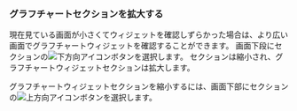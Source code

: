 ### グラフチャートセクションを拡大する

<ImgLang img='db-common-folding-table.png' desc='アクティブセッション' />

現在見ている画面が小さくてウィジェットを確認しずらかった場合は、より広い画面でグラフチャートウィジェットを確認することができます。 画面下段に<Cmdname sid="active_sessions" className="uitext" />セクションの![下方向アイコン](/img/ic-caret-down.svg)ボタンを選択します。 <Cmdname sid="active_sessions" className="uitext" />セクションは縮小され、グラフチャートウィジェットセクションは拡大します。

グラフチャートウィジェットセクションを縮小するには、画面下部に<Cmdname sid="active_sessions" className="uitext" />セクションの![上方向アイコン](/img/ic-caret-up.svg)ボタンを選択します。
